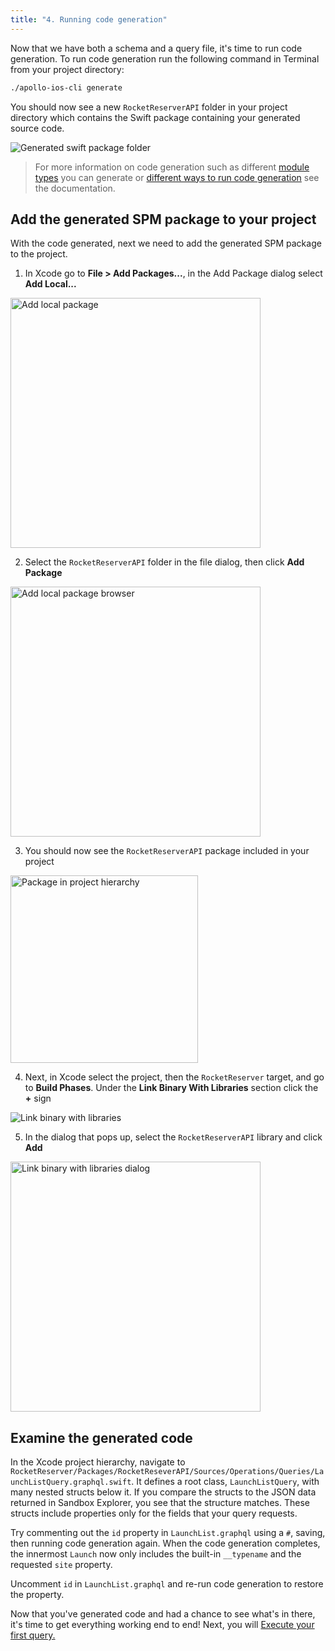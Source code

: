 ```yaml
---
title: "4. Running code generation"
---
```


Now that we have both a schema and a query file, it's time to run code generation. To run code generation run the following command in Terminal from your project directory:

```bash
./apollo-ios-cli generate
```

You should now see a new `RocketReserverAPI` folder in your project directory which contains the Swift package containing your generated source code.

<img src="images/generated_swift_package_folder.png" class="screenshot" alt="Generated swift package folder"/>

> For more information on code generation such as different [module types](https://www.apollographql.com/docs/ios/code-generation/codegen-configuration#module-type) you can generate or [different ways to run code generation](https://www.apollographql.com/docs/ios/code-generation/run-codegen-in-swift-code) see the documentation.

## Add the generated SPM package to your project

With the code generated, next we need to add the generated SPM package to the project.

1. In Xcode go to **File > Add Packages...**, in the Add Package dialog select **Add Local...**

<img src="images/add_local_package.png" class="screenshot" alt="Add local package" height="400"/>

2. Select the `RocketReserverAPI` folder in the file dialog, then click **Add Package**

<img src="images/add_local_package_browser.png" class="screenshot" alt="Add local package browser" height="400"/>

3. You should now see the `RocketReserverAPI` package included in your project

<img src="images/package_in_project_hierarchy.png" class="screenshot" alt="Package in project hierarchy" height="300"/>

4. Next, in Xcode select the project, then the `RocketReserver` target, and go to **Build Phases**. Under the **Link Binary With Libraries** section click the **+** sign

<img src="images/link_binary_with_libraries.png" class="screenshot" alt="Link binary with libraries"/>

5. In the dialog that pops up, select the `RocketReserverAPI` library and click **Add**

<img src="images/link_binary_with_libraries_dialog.png" class="screenshot" alt="Link binary with libraries dialog" height="400"/>

## Examine the generated code

In the Xcode project hierarchy, navigate to `RocketReserver/Packages/RocketReseverAPI/Sources/Operations/Queries/LaunchListQuery.graphql.swift`. It defines a root class, `LaunchListQuery`, with many nested structs below it. If you compare the structs to the JSON data returned in Sandbox Explorer, you see that the structure matches. These structs include properties only for the fields that your query requests.

Try commenting out the `id` property in `LaunchList.graphql` using a `#`, saving, then running code generation again. When the code generation completes, the innermost `Launch` now only includes the built-in `__typename` and the requested `site` property.

Uncomment `id` in `LaunchList.graphql` and re-run code generation to restore the property.

Now that you've generated code and had a chance to see what's in there, it's time to get everything working end to end! Next, you will [Execute your first query.](tutorial-execute-first-query)